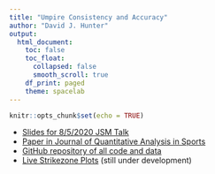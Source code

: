 ```yaml
---
title: "Umpire Consistency and Accuracy"
author: "David J. Hunter"
output:
  html_document:
    toc: false
    toc_float:
      collapsed: false
      smooth_scroll: true
    df_print: paged
    theme: spacelab
---
```


```r
knitr::opts_chunk$set(echo = TRUE)
```

- [Slides for 8/5/2020 JSM Talk](umpire_jsm2020.html)
- [Paper in Journal of Quantitative Analysis in Sports](https://doi.org/10.1515/jqas-2018-0061)
- [GitHub repository of all code and data](https://github.com/djhunter/inconsistency)
- [Live Strikezone Plots](http://stat.westmont.edu:3838/strikezone/) (still under development)

